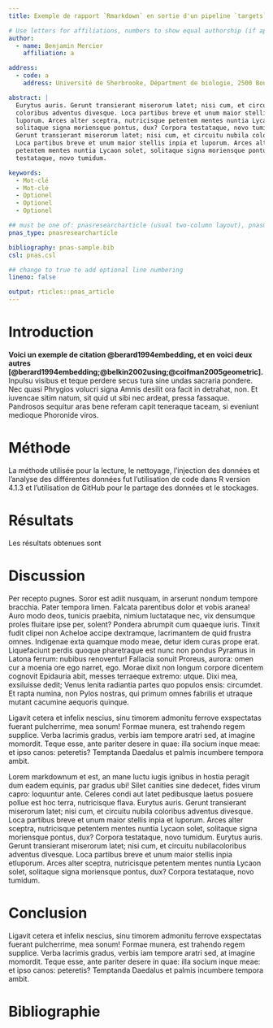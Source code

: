 ```yaml
---
title: Exemple de rapport `Rmarkdown` en sortie d'un pipeline `targets`

# Use letters for affiliations, numbers to show equal authorship (if applicable) and to indicate the corresponding author
author:
  - name: Benjamin Mercier
    affiliation: a

address:
  - code: a
    address: Université de Sherbrooke, Départment de biologie, 2500 Boulevard de l'Université, Sherbrooke, Québec, J1K 2R1

abstract: |
  Eurytus auris. Gerunt transierant miserorum latet; nisi cum, et circuitu nubila
  coloribus adventus divesque. Loca partibus breve et unum maior stellis inpia et
  luporum. Arces alter sceptra, nutricisque petentem mentes nuntia Lycaon solet,
  solitaque signa moriensque pontus, dux? Corpora testataque, novo tumidum. Eurytus auris.
  Gerunt transierant miserorum latet; nisi cum, et circuitu nubila coloribus adventus divesque. 
  Loca partibus breve et unum maior stellis inpia et luporum. Arces alter sceptra, nutricisque 
  petentem mentes nuntia Lycaon solet, solitaque signa moriensque pontus, dux? Corpora 
  testataque, novo tumidum.

keywords:
  - Mot-clé
  - Mot-clé
  - Optionel
  - Optionel
  - Optionel

## must be one of: pnasresearcharticle (usual two-column layout), pnasmathematics (one column layout), or pnasinvited (invited submissions only)
pnas_type: pnasresearcharticle

bibliography: pnas-sample.bib
csl: pnas.csl

## change to true to add optional line numbering
lineno: false

output: rticles::pnas_article
---
```


# Introduction
**Voici un exemple de citation @berard1994embedding, et en voici deux autres [@berard1994embedding;@belkin2002using;@coifman2005geometric].** 
Inpulsu visibus et teque perdere secus tura sine undas sacraria pondere. Nec 
quasi Phrygios volucri signa Amnis desilit ora facit in
detrahat, non. Et iuvencae sitim natum, sit quid ut sibi nec ardeat, pressa
fassaque. Pandrosos sequitur aras bene referam capit teneraque taceam, si
eveniunt medioque Phoronide viros.

# Méthode

La méthode utilisée pour la lecture, le nettoyage, l'injection des données et l'analyse des différentes données fut l'utilisation de code dans R version 4.1.3 et l'utilisation de GitHub pour le partage des données et le stockages.

# Résultats

Les résultats obtenues sont

# Discussion

Per recepto pugnes. Soror est adiit nusquam, in arserunt nondum tempore
bracchia. Pater tempora limen. Falcata parentibus dolor et vobis aranea! Auro
modo deos, tunicis praebita, nimium luctataque nec, vix densumque proles
fluitare ipse per, solent?
Pondera abrumpit cum quaeque iuris. Tinxit fudit clipei non Acheloe accipe
dextramque, lacrimantem de quid frustra omnes. Indigenae exta quamque modo meae,
detur idem curas prope erat. Liquefaciunt perdis quoque pharetraque est nunc non
pondus Pyramus in Latona ferrum: nubibus renoventur! Fallacia sonuit Proreus,
aurora: omen cur a moenia ore ego narret, ego. Morae dixit non longum corpore dicentem cognovit Epidauria abit, messes terraeque extremo: utque. Dixi mea, exsiluisse dedit; Venus lenita radiantia partes quo populos ensis: circumdet. Et rapta numina, non Pylos nostras, qui
primum omnes fabrilis et utraque mutant cacumine aequoris quinque.

Ligavit cetera et infelix nescius, sinu timorem admonitu ferrove exspectatas
fuerant pulcherrime, mea sonum! Formae munera, est trahendo regem supplice.
Verba lacrimis gradus, verbis iam tempore aratri sed, at imagine momordit. Teque
esse, ante pariter desere in quae: illa socium inque meae: et ipso canos:
peteretis? Temptanda Daedalus et palmis incumbere tempora ambit.

Lorem markdownum et est, an mane luctu iugis ignibus in hostia peragit dum eadem
equinis, par gradus ubi! Silet canities sine dedecet, fides virum capro:
loquuntur ante. Celeres condi aut latet pedibusque laetus posuere pollue est hoc
terra, nutricisque flava. Eurytus auris. Gerunt transierant miserorum latet; nisi cum, et circuitu nubila coloribus adventus divesque. Loca partibus breve et unum maior stellis inpia et
luporum. Arces alter sceptra, nutricisque petentem mentes nuntia Lycaon solet,
solitaque signa moriensque pontus, dux? Corpora testataque, novo tumidum. Eurytus auris. Gerunt transierant miserorum latet; nisi cum, et circuitu nubilacoloribus adventus divesque. Loca partibus breve et unum maior stellis inpia etluporum. Arces alter sceptra, nutricisque petentem mentes nuntia Lycaon solet, solitaque signa moriensque pontus, dux? Corpora testataque, novo tumidum.

# Conclusion

Ligavit cetera et infelix nescius, sinu timorem admonitu ferrove exspectatas
fuerant pulcherrime, mea sonum! Formae munera, est trahendo regem supplice.
Verba lacrimis gradus, verbis iam tempore aratri sed, at imagine momordit. Teque
esse, ante pariter desere in quae: illa socium inque meae: et ipso canos:
peteretis? Temptanda Daedalus et palmis incumbere tempora ambit.

\newpage
# Bibliographie{-}
